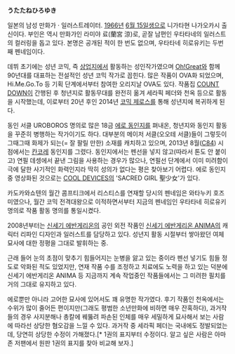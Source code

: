 '''うたたねひろゆき'''

일본의 남성 만화가 · 일러스트레이터. [[1966년]] [[6월 15일]]생으로 니가타현 나가오카시 출신이다. 부인은 역시 만화가인 라미야 료(蘭宮 涼)로, 곧잘 남편인 우타타네의 일러스트의 컬러링을 돕고 있다. 본명은 공개된 적이 한 번도 없으며, 우타타네 히로유키는 두번째 펜네임이다.

데뷔 초기에는 성년 코믹, 즉 [[상업지]]에서 활동하는 성인작가였으며 [[Oh!Great]]와 함께 90년대를 대표하는 전설적인 성년 코믹 작가로 꼽힌다. 많은 작품이 OVA화 되었으며, Hi.Me.Go.To 등 기획 단계에서부터 참여한 오리지날 OVA도 있다. 작품집 [[COUNT DOWN]]이 간행된 후 청년지로 활동무대를 완전히 옮겨 세라픽 페더와 천옥 등으로 활동을 시작했는데, 이로부터 20년 후인 2014년 [[코믹 제로스]]를 통해 성년지에 복귀하게 된다.

동인 서클 UROBOROS 명의로 많은 18금 [[에로 동인지]]를 펴내온, 청년지와 동인지 활동을 꾸준히 병행하는 작가이기도 하다. 대부분의 메이저 서클(오오테 서클)들이 그렇듯이 그때그때 화제가 되는(= 잘 팔릴 만한) 소재를 캐치하고 있으며, 2013년 8월([[코믹 마켓|C84]]) 시점에서는 [[칸코레]] 동인지를 그렸다. 동인지에서는 펜선을 넣지 않고(따라서 톤도 안 붙이고) 연필 데셍에서 끝낸 그림을 사용하는 경우가 많으나, 연필선 단계에서 이미 미려함이 극에 달한 사기적인 화력인지라 딱히 성의가 없다는 평은 찾아보기 어렵다. 에로 동인지 중 영상화된 것으로는 [[COOL DEVICES]]의 'SACRED GIRL 聖少女'가 있다.

카도카와쇼텐의 월간 콤프티크에서 리스티스를 연재할 당시의 펜네임은 와타누키 호즈미였으나, 월간 코믹 전격대왕으로 이적하면서부터 지금의 펜네임인 우타타네 히로유키 명의로 작품 활동 명의를 통일시켰다.

2008년부터는 [[신세기 에반게리온]]의 공인 외전 작품인 [[신세기 에반게리온 ANIMA]]의 캐릭터 리파인 디자인과 일러스트를 담당하고 있다. 성년지 활동 시절부터 쌓아왔던 여체 묘사에 대한 정평을 그대로 발휘하는 중.

근래 들어 눈의 초점이 맞추기 힘들어지는 눈병을 앓고 있는 중이라 펜선 넣기도 힘들 정도로 악화된 적도 있었지만, 연재 작품 수를 조정하고 치료에도 노력을 하고 있는 덕분에 신세기 에반게리온 ANIMA 등 지금까지 계속 작업중인 작품들에서는 그 미려한 필치를 거의 그대로 유지하고 있다.

에로뿐만 아니라 고어한 묘사에 있어서도 꽤 유명한 작가였다. 후기 작품인 천옥에서는 수위가 많이 줄어든 편이지만(그래도 평범한 소년만화에 비하면 매우 잔혹하다), 과거작들의 경우 사지분해나 총칼에 꿰뚫려 파손된 인체를 매우 세밀하게 묘사해서 보는 사람에 따라선 상당한 혐오감을 느낄 수 있다. 과거작 중 세라픽 페더는 국내에도 정발되었는데, 당연히 상당한 수정이 가해졌다.[* 1권의 표지부터 수정이다. 알고 싶은 사람은 아마존 저팬에서 원판 1권의 표지를 찾아 비교해 보자.]
